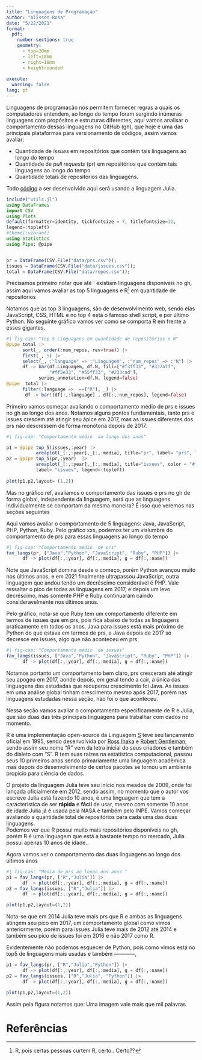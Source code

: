 ```yaml
---
title: "Linguagens de Programação"
author: "Alisson Rosa"
date: "5/22/2021"
format: 
  pdf:
    number-sections: true
    geometry:
      - top=20mm
      - left=18mm
      - right=18mm
      - heightrounded
      
execute:
  warning: false
lang: pt
---
```



\section{Introdução}
Linguagens de programação nós permitem fornecer regras a quais os computadores entendem, ao longo do tempo foram surgindo inúmeras linguagens com propósitos e estruturas diferentes, aqui vamos analisar o comportamento dessas linguagens no GitHub (gh), que hoje é uma das principais plataformas para versionamento de códigos, assim vamos avaliar:

* Quantidade de *issues* em repositórios que contém tais linguagens ao longo do tempo  
* Quantidade de *pull requests* (pr) em repositórios que contém tais linguagens ao longo do tempo
* Quantidade totais de repositórios das linguagens.

Todo [código](https://github.com/AlissonRP/gh_langs/tree/master) a ser desenvolvido  aqui será  usando a linguagem Julia.

```julia
include("utils.jl")
using DataFrames
import CSV
using Plots
default(formatter=identity, tickfontsize = 7, titlefontsize=12,
legend=:topleft)
#theme(:vibrant)
using Statistics
using Pipe: @pipe


pr = DataFrame(CSV.File("data/prs.csv"));
issues = DataFrame(CSV.File("data/issues.csv"));
total = DataFrame(CSV.File("data/repos.csv"));

```
Precisamos primeiro notar que até ` existiam  linguagens disponíveis no gh, assim aqui vamos avaliar as top 5 linguagens e R[^1] em quantidade de repositórios 




[^1]: R, pois certas pessoas curtem R, certo.. Certo??


\begin{table}


\centering
\begin{tabular}[t]{c|c}
\hline
Linguagem & Total de Repositórios\\
\hline
JavaScript & 1100421\\
\hline
CSS & 813443\\
\hline
HTML & 779549\\
\hline
Shell & 638068\\
\hline
Python & 548870\\
\hline
\end{tabular}
\caption{\label{tab:table-name} Top 5 Linguagens em quantidade de repositórios.}
\end{table}


Notamos que as top 3 linguagens, são de desenvolvimento web, sendo elas JavaScript, CSS, HTML e no top 4 está o famoso shell script, e por último Python. No seguinte gráfico vamos ver como se comporta R em frente a esses gigantes.

```julia
#| fig-cap: "Top 5 Linguagens em quantidade de repositórios e R"
@pipe total |>
      sort(_, order(:num_repos, rev=true)) |>
      first(_, 5) |>
      select(_, :"language" => :"Linguagem", :"num_repos" => :"N") |>
      df -> bar(df.Linguagem, df.N, fill=["#f3ff33", "#337aff",
                "#ff5e33", "#55ff33", "#233cad"],
            series_annotation=df.N, legend=false)  
@pipe  total |> 
      filter(:language =>  ==("R"), _) |> 
       df -> bar!(df[:,:language] , df[:,:num_repos], legend=false)

```


\section{Análise descritiva}
Primeiro vamos começar avaliando o comportamento médio de prs e issues no gh ao longo dos anos. Notamos alguns pontos fundamentais, tanto prs e issues crescem até atingir seu ápice em 2017, mas as issues diferentes dos prs não descressem de forma monótona depois de 2017.

```julia
#| fig-cap: "Comportamento médio  ao longo dos anos"

p1 = @pipe top_5(issues,:year) |> 
           areaplot(_[:,:year],_[:,:media], title="pr", label= "prs", legend=:topleft)
p2 = @pipe top_5(pr,:year)  |>
           areaplot(_[:,:year],_[:,:media], title="issues", color = "#ff4933", 
           label= "issues", legend=:topleft)
           
plot(p1,p2,layout= (1,2))
```
Mas no gráfico ref, avaliamos o comportamento das issues e prs no gh de forma global, independente da linguagem, será que as linguagens individualmente se comportam da mesma maneira? É isso que veremos nas seções seguintes

\section{Linguagens Globalmente}
Aqui vamos avaliar o comportamento de 5 linguagens: Java, JavaScript, PHP, Python, Ruby. Pelo gráfico xxx, podemos ter um vislumbre do comportamento de prs para essas linguagens ao longo do tempo

```julia
#| fig-cap: "Comportamento médio  de prs"
fav_langs(pr, ["Java","Python", "JavaScript", "Ruby", "PHP"]) |> 
      df -> plot(df[:,:year], df[:,:media], g = df[:,:name])
```
Note que JavaScript domina desde o começo, porém Python avançou muito nos últimos anos, e em 2021 finalmente ultrapassou JavaScript, outra linguagem que andou tendo um decréscimo considerável é PHP. Vale ressaltar o pico de todas as linguagens em 2017, e depois um levo decréscimo, mas somente PHP e Ruby continuaram caindo consideravelmente nos últimos anos. 

Pelo gráfico, nota-se que Ruby tem um comportamento diferente em termos de issues que em prs, pois fica abaixo de todas as linguagens praticamente em todos os anos, Java para issues está mais próximo de Python do que estava em termos de prs, e Java depois de 2017 só decresce em issues, algo que não aconteceu em prs.

```julia
#| fig-cap: "Comportamento médio  de issues"
fav_langs(issues, ["Java","Python", "JavaScript", "Ruby", "PHP"]) |> 
      df -> plot(df[:,:year], df[:,:media], g = df[:,:name])
```
Notamos portanto um comportamento bem claro, prs cresceram até atingir seu apogeu em 2017, aonde depois, em geral tende a cair, a única das linguagens das estudadas que recuperou crescimento foi Java. As issues em uma análise global tinham crescimento mesmo após 2017, porém nas linguagens estudadas nessa seção, não foi o que aconteceu.
\section{Linguagens para Dados}
Nessa seção vamos avaliar o comportamento especificamente de R e Julia, que são duas das três principais linguagens para trabalhar com dados no momento.

\subsection{Breve Introdução}
R é uma implementação open-source da Linguagem [S](https://en.wikipedia.org/wiki/S_(programming_language)) teve seu lançamento oficial em 1995, sendo desenvolvida por [Ross Ihaka](https://en.wikipedia.org/wiki/Ross_Ihaka) e [Robert Gentleman](https://en.wikipedia.org/wiki/Robert_Gentleman_(statistician)), sendo assim seu nome "R" vem da letra inicial do seus criadores e também do dialeto com "S". R tem suas raízes na estatística computacional, passou seus 10 primeiros anos sendo primariamente uma linguagem acadêmica  mas depois do desenvolvimento de certos pacotes se tornou um ambiente propicio para ciência de dados. 

O projeto da linguagem Julia teve seu início nos meados de 2009, onde foi lançada oficialmente em 2012, sendo assim, no momento que o autor vos escreve Julia está fazendo 10 anos, é uma linguagem que tem a característica de ser **rápida** e **fácil** de usar, mesmo com somente 10 anos de idade Julia já é usada pela NASA e também pelo INPE.
Vamos começar avaliando a quantidade total de repositórios para cada uma das duas linguagens.  
Podemos ver que R possui  muito mais repositórios disponíveis no gh, porém R é uma linguagem que está a bastante tempo no mercado, Julia possui apenas 10 anos de idade..



Agora vamos ver o comportamento das duas linguagens ao longo dos últimos anos

```julia
#| fig-cap: "Média de prs ao longo dos anos "
p1 = fav_langs(pr, ["R","Julia"]) |> 
      df -> plot(df[:,:year], df[:,:media], g = df[:,:name])
p2 = fav_langs(issues, ["R","Julia"]) |> 
      df -> plot(df[:,:year], df[:,:media], g = df[:,:name])

plot(p1,p2,layout=(1,2))

```

Nota-se que em 2014 Julia teve mais prs que R e ambas as linguagens atingem seu pico em 2017, um comportamento global como vimos anteriormente, porém para issues Julia teve mais de 2012 até 2014 e também seu pico de issues foi em 2016 e não 2017 como R.

\subsection{Python entra no game}
Evidentemente não podemos esquecer de Python, pois como vimos está no top5 de linguagens mais usadas e também ------------,

```julia
p1 = fav_langs(pr, ["R","Julia","Python"]) |> 
      df -> plot(df[:,:year], df[:,:media], g = df[:,:name])
p2 = fav_langs(issues, ["R","Julia", "Python"]) |> 
      df -> plot(df[:,:year], df[:,:media], g = df[:,:name])

plot(p1,p2,layout=(1,2))

```

Assim pela figura notamos que: Uma imagem vale mais que mil palavras

\section{Conclusão momentânea}

# Referências


